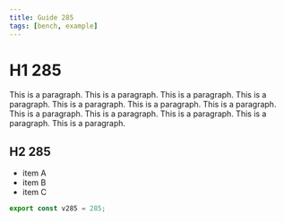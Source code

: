 ```yaml
---
title: Guide 285
tags: [bench, example]
---
```


# H1 285

This is a paragraph. This is a paragraph. This is a paragraph. This is a paragraph. This is a paragraph. This is a paragraph. This is a paragraph. This is a paragraph. This is a paragraph. This is a paragraph. This is a paragraph. This is a paragraph. 

## H2 285

- item A
- item B
- item C

```ts
export const v285 = 285;
```